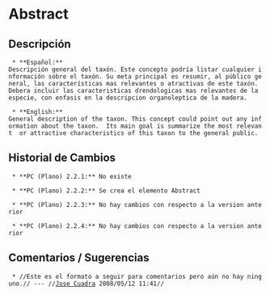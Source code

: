 = Abstract =

== Descripción ==
  * **Español:**
 Descripción general del taxón. Este concepto podría listar cualquier información sobre el taxón. Su meta principal es resumir, al público general, las características mas relevantes o atractivas de este taxón. Debera incluir las caracteristicas drendologicas mas relevantes de la especie, con enfasis en la descripcion organoleptica de la madera.

  * **English:**
 General description of the taxon. This concept could point out any information about the taxon.  Its main goal is summarize the most relevant  or attractive characteristics of this taxon to the general public.


== Historial de Cambios ==
  * **PC (Plano) 2.2.1:** No existe

  * **PC (Plano) 2.2.2:** Se crea el elemento Abstract

  * **PC (Plano) 2.2.3:** No hay cambios con respecto a la version anterior

  * **PC (Plano) 2.2.4:** No hay cambios con respecto a la version anterior


== Comentarios / Sugerencias ==

  * //Este es el formato a seguir para comentarios pero aún no hay ninguno.// --- //[[jcuadra@inbio.ac.cr|Jose Cuadra]] 2008/05/12 11:41//

